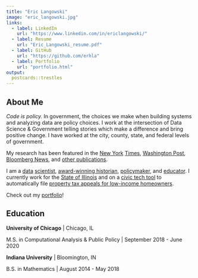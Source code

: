 ```yaml
---
title: "Eric Langowski"
image: "eric_langowski.jpg"
links:
  - label: LinkedIn
    url: "https://www.linkedin.com/in/ericlangowski/"
  - label: Resume
    url: "Eric_Langowski_resume.pdf"
  - label: GitHub
    url: "https://github.com/erhla"
  - label: Portfolio
    url: "portfolio.html"
output:
  postcards::trestles
---
```


<head>
    <!-- Global site tag (gtag.js) - Google Analytics -->
    <script async src="https://www.googletagmanager.com/gtag/js?id=UA-178459008-1"></script>
    <script>
    window.dataLayer = window.dataLayer || [];
    function gtag(){dataLayer.push(arguments);}
    gtag('js', new Date());
    gtag('config', 'UA-178459008-1');
    </script>
</head>
 
 
## About Me

*Code is policy.* In government, the choices we make when building systems and analyzing data are policy choices. I work at the intersection of Data Science & Government telling stories which make a difference and bring positive change. I have worked at the city, county, state, and federal levels of government. 

My research has been featured in the [New York](https://www.nytimes.com/2021/04/03/opinion/sunday/property-taxes-housing-assessment-inequality.html) [Times](https://www.nytimes.com/2020/06/11/opinion/coronavirus-cities-property-taxes.html), [Washington Post](https://www.washingtonpost.com/business/2021/03/12/property-tax-regressive/), [Bloomberg News](https://www.bloomberg.com/news/features/2021-03-09/racial-inequality-broken-property-tax-system-blocks-black-wealth-building), and [other publications](portfolio.html).

I am a [data](example_nationwide.html) [scientist](/cmfproperty), [award-winning historian](https://www.jstor.org/stable/10.2979/indimagahist.115.2.01), [policymaker](https://gitlab.com/users/erhlango/activity), and [educator](https://chicago2020.satrdays.org/). I currently work for the [State of Illinois](https://www2.illinois.gov/cms/Pages/default.aspx) and on a [civic tech tool](https://app.propertytaxproject.com/detroit) to automatically file [property tax appeals for low-income homeowners](https://illegalforeclosures.org/).

Check out my [portfolio](portfolio.html)!

## Education

**University of Chicago** | Chicago, IL

M.S. in Computational Analysis & Public Policy | September 2018 - June 2020

**Indiana University** | Bloomington, IN

B.S. in Mathematics | August 2014 - May 2018
